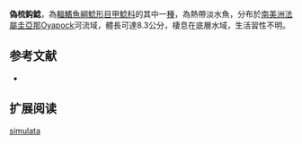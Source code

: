 {{Speciesbox
| name = 偽梳鈎鯰
| image = 
| image_width = 250px
| image_caption = 
| status = NE
| status_system = IUCN3.1
| genus = Peckoltia
| species = simulata
| authority = [[Fisch-Muller_&_Covain|Fisch-Muller & Covain]], 2012
| synonyms = 
}}

'''偽梳鈎鯰'''，為[[輻鰭魚綱|輻鰭魚綱]][[鯰形目|鯰形目]][[甲鯰科|甲鯰科]]的其中一[[種|種]]，為熱帶淡水魚，分布於[[南美洲|南美洲]][[法屬圭亞那|法屬圭亞那]]Oyapock河流域，體長可達8.3公分，棲息在底層水域，生活習性不明。

==参考文献==
*{{FishBase_species|genus=Peckoltia|species=simulata|year=2015|month=1}}

== 扩展阅读 ==
{{refbegin}}
{{wikispecies-inline|Peckoltia simulata|偽梳鈎鯰}}
{{refend}}
{{Taxonbar|from=Q5722302}}

[[Category:梳鈎鯰屬|simulata]]